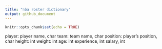 ```yaml
---
title: "nba roster dictionary"
output: github_document
---
```


```r
knitr::opts_chunk$set(echo = TRUE)
```

player: player name, char
team: team name, char
position: player's position, char
height: int
weight: int
age: int
experience, int
salary, int


